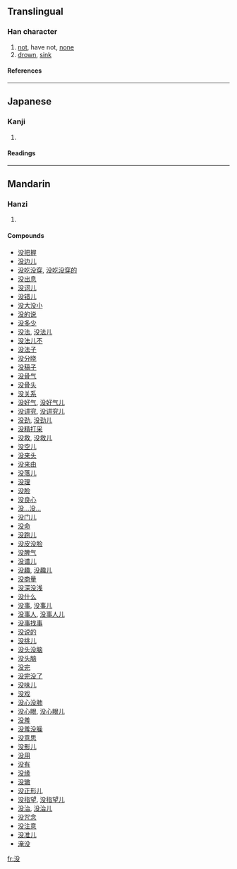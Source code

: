 {{see|沒}}

==Translingual==
{{stroke order|type=animate}}
===Han character===
{{Han char|rn=85|rad=水|as=04|sn=7|four=|canj=水竹弓水 (EHNE)}}
# [[not]], have not, [[none]]
# [[drown]], [[sink]]
====References====
{{Han ref|kx=0612.121|dkj=17233|dj=1005.150|hdz=31570.070|uh=6CA1|ud=27809}}

----

==Japanese==
===Kanji===
{{ja-kanji|grade=|rs=水04}}
# {{defn|Japanese}} 
====Readings====
{{ja-readings|on=[[ぼつ]] (botsu)|kun=[[しずむ]] (shizumu), [[おぼれる]] (oboreru), [[しぬ]] (shinu)}}

----
==Mandarin==
===Hanzi===
{{cmn-hanzi|tra=沒|pin=[[méi]] (mei2)|wg=mei<sup>2</sup>}}
# {{defn|Mandarin}}

====Compounds====
*[[没把握]]
*[[没边儿]]
*[[没吃没穿]], [[没吃没穿的]]
*[[没出息]]
*[[没词儿]]
*[[没错儿]]
*[[没大没小]]
*[[没的说]]
*[[没多少]]
*[[没法]], [[没法儿]]
*[[没法儿不]]
*[[没法子]]
*[[没分晓]]
*[[没稿子]]
*[[没骨气]]
*[[没骨头]]
*[[没关系]]
*[[没好气]], [[没好气儿]]
*[[没讲究]], [[没讲究儿]]
*[[没劲]], [[没劲儿]]
*[[没精打采]]
*[[没救]], [[没救儿]]
*[[没空儿]]
*[[没来头]]
*[[没来由]]
*[[没落儿]]
*[[没理]]
*[[没脸]]
*[[没良心]]
*[[没…没…]]
*[[没门儿]]
*[[没命]]
*[[没跑儿]]
*[[没皮没脸]]
*[[没脾气]]
*[[没谱儿]]
*[[没趣]], [[没趣儿]]
*[[没商量]]
*[[没深没浅]]
*[[没什么]]
*[[没事]], [[没事儿]]
*[[没事人]], [[没事人儿]]
*[[没事找事]]
*[[没说的]]
*[[没挑儿]]
*[[没头没脑]]
*[[没头脑]]
*[[没完]]
*[[没完没了]]
*[[没味儿]]
*[[没戏]]
*[[没心没肺]]
*[[没心眼]], [[没心眼儿]]
*[[没羞]]
*[[没羞没臊]]
*[[没意思]]
*[[没影儿]]
*[[没用]]
*[[没有]]
*[[没缘]]
*[[没辙]]
*[[没正形儿]]
*[[没指望]], [[没指望儿]]
*[[没治]], [[没治儿]]
*[[没咒念]]
*[[没注意]]
*[[没准儿]]
*[[淹没]]

[[fr:没]]